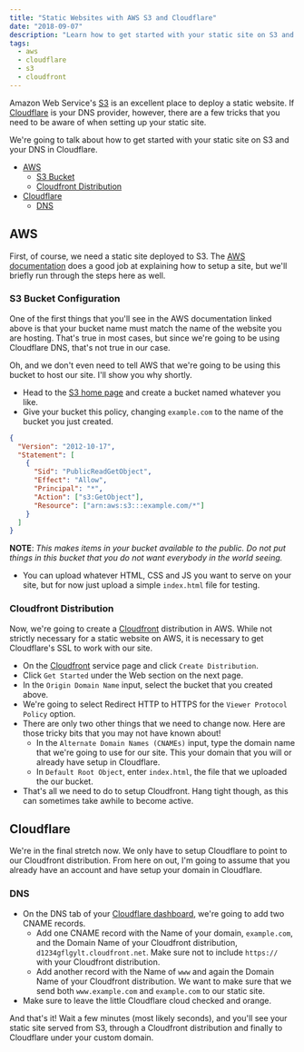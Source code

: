 ```yaml
---
title: "Static Websites with AWS S3 and Cloudflare"
date: "2018-09-07"
description: "Learn how to get started with your static site on S3 and your DNS in Cloudflare."
tags:
  - aws
  - cloudflare
  - s3
  - cloudfront
---
```


Amazon Web Service's [S3](https://aws.amazon.com/s3/) is an excellent place to deploy a static website. If [Cloudflare](https://www.cloudflare.com/) is your DNS provider, however, there are a few tricks that you need to be aware of when setting up your static site.

We're going to talk about how to get started with your static site on S3 and your DNS in Cloudflare.

- [AWS](#AWS)
  - [S3 Bucket](#s3-bucket-configuration)
  - [Cloudfront Distribution](#cloudflare-distribution)
- [Cloudflare](#cloudflare)
  - [DNS](#dns)

## AWS

First, of course, we need a static site deployed to S3. The [AWS documentation](https://docs.aws.amazon.com/AmazonS3/latest/dev/website-hosting-custom-domain-walkthrough.html) does a good job at explaining how to setup a site, but we'll briefly run through the steps here as well.

### S3 Bucket Configuration

One of the first things that you'll see in the AWS documentation linked above is that your bucket name must match the name of the website you are hosting. That's true in most cases, but since we're going to be using Cloudflare DNS, that's not true in our case.

Oh, and we don't even need to tell AWS that we're going to be using this bucket to host our site. I'll show you why shortly.

- Head to the [S3 home page](https://s3.console.aws.amazon.com/s3/home) and create a bucket named whatever you like.
- Give your bucket this policy, changing `example.com` to the name of the bucket you just created.

```json
{
  "Version": "2012-10-17",
  "Statement": [
    {
      "Sid": "PublicReadGetObject",
      "Effect": "Allow",
      "Principal": "*",
      "Action": ["s3:GetObject"],
      "Resource": ["arn:aws:s3:::example.com/*"]
    }
  ]
}
```

**NOTE**: _This makes items in your bucket available to the public. Do not put things in this bucket that you do not want everybody in the world seeing._

- You can upload whatever HTML, CSS and JS you want to serve on your site, but for now just upload a simple `index.html` file for testing.

### Cloudfront Distribution

Now, we're going to create a [Cloudfront](https://aws.amazon.com/cloudfront/) distribution in AWS. While not strictly necessary for a static website on AWS, it is necessary to get Cloudflare's SSL to work with our site.

- On the [Cloudfront](https://console.aws.amazon.com/cloudfront/home) service page and click `Create Distribution`.
- Click `Get Started` under the Web section on the next page.
- In the `Origin Domain Name` input, select the bucket that you created above.
- We're going to select Redirect HTTP to HTTPS for the `Viewer Protocol Policy` option.
- There are only two other things that we need to change now. Here are those tricky bits that you may not have known about!
  - In the `Alternate Domain Names (CNAMEs)` input, type the domain name that we're going to use for our site. This your domain that you will or already have setup in Cloudflare.
  - In `Default Root Object`, enter `index.html`, the file that we uploaded the our bucket.
- That's all we need to do to setup Cloudfront. Hang tight though, as this can sometimes take awhile to become active.

## Cloudflare

We're in the final stretch now. We only have to setup Cloudflare to point to our Cloudfront distribution. From here on out, I'm going to assume that you already have an account and have setup your domain in Cloudflare.

### DNS

- On the DNS tab of your [Cloudflare dashboard](https://dash.cloudflare.com/), we're going to add two CNAME records.
  - Add one CNAME record with the Name of your domain, `example.com`, and the Domain Name of your Cloudfront distribution, `d1234gflgylt.cloudfront.net`. Make sure not to include `https://` with your Cloudfront distribution.
  - Add another record with the Name of `www` and again the Domain Name of your Cloudfront distribution. We want to make sure that we send both `www.example.com` and `example.com` to our static site.
- Make sure to leave the little Cloudflare cloud checked and orange.

And that's it! Wait a few minutes (most likely seconds), and you'll see your static site served from S3, through a Cloudfront distribution and finally to Cloudflare under your custom domain.
